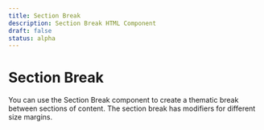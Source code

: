 ```yaml
---
title: Section Break
description: Section Break HTML Component
draft: false
status: alpha
---
```


# Section Break

<ComponentStatusBlock componentId="section-break" />

You can use the Section Break component to create a thematic break between sections of content.
The section break has modifiers for different size margins.
